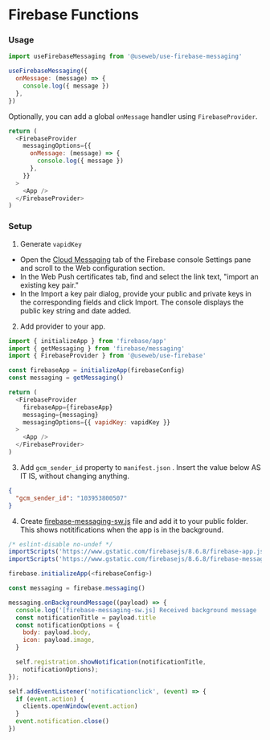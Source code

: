 # Firebase Functions

### Usage

```js
import useFirebaseMessaging from '@useweb/use-firebase-messaging'

useFirebaseMessaging({
  onMessage: (message) => {
    console.log({ message })
  },
})
```

Optionally, you can add a global `onMessage` handler using `FirebaseProvider`.

```js
return (
  <FirebaseProvider
    messagingOptions={{
      onMessage: (message) => {
        console.log({ message })
      },
    }}
  >
    <App />
  </FirebaseProvider>
)
```

### Setup

1. Generate `vapidKey`

- Open the [Cloud Messaging](https://console.firebase.google.com/project/_/settings/cloudmessaging) tab of the Firebase console Settings pane and scroll to the Web configuration section.
- In the Web Push certificates tab, find and select the link text, "import an existing key pair."
- In the Import a key pair dialog, provide your public and private keys in the corresponding fields and click Import. The console displays the public key string and date added.

2. Add provider to your app.

```js
import { initializeApp } from 'firebase/app'
import { getMessaging } from 'firebase/messaging'
import { FirebaseProvider } from '@useweb/use-firebase'

const firebaseApp = initializeApp(firebaseConfig)
const messaging = getMessaging()

return (
  <FirebaseProvider
    firebaseApp={firebaseApp}
    messaging={messaging}
    messagingOptions={{ vapidKey: vapidKey }}
  >
    <App />
  </FirebaseProvider>
)
```

3. Add `gcm_sender_id` property to `manifest.json` . Insert the value below AS IT IS, without changing anything.

```json
{
  "gcm_sender_id": "103953800507"
}
```

4. Create [firebase-messaging-sw.js](https://firebase.google.com/docs/cloud-messaging/js/receive#web-v9_2)
   file and add it to your public folder. This shows notitifications when the app is in the background.

```js
/* eslint-disable no-undef */
importScripts('https://www.gstatic.com/firebasejs/8.6.8/firebase-app.js');
importScripts('https://www.gstatic.com/firebasejs/8.6.8/firebase-messaging.js');

firebase.initializeApp(<firebaseConfig>)

const messaging = firebase.messaging()

messaging.onBackgroundMessage((payload) => {
  console.log('[firebase-messaging-sw.js] Received background message ', payload)
  const notificationTitle = payload.title
  const notificationOptions = {
    body: payload.body,
    icon: payload.image,
  }

  self.registration.showNotification(notificationTitle,
    notificationOptions);
});

self.addEventListener('notificationclick', (event) => {
  if (event.action) {
    clients.openWindow(event.action)
  }
  event.notification.close()
})

```
